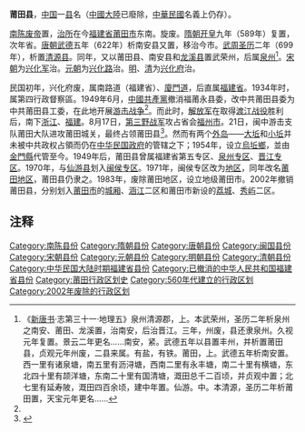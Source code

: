 {{Copy edit|time=2021-03-25T12:43:20+00:00}}
{{expand|time=2011-01-27T16:47:17+00:00}}
'''莆田县'''，[[中国|中国]]一[[县|县]]名（[[中國大陸|中國大陸]]已廢除，[[中華民國|中華民國]]名義上仍存）。

[[陳_(南朝)|南陈]][[陳伯宗|废帝]]置，[[治所|治所]]在今[[福建省|福建省]][[莆田市|莆田市]]东南。旋废。[[隋朝|隋朝]][[开皇|开皇]]九年（589年）复置，次年省。[[唐朝|唐朝]][[武德|武德]]五年（622年）析南安县又置，移治今市。[[武周|武周]][[聖曆|圣历]]二年（699年），析置[[清源县|清源县]]。同年，又以莆田县、南安县和[[龙溪县|龙溪县]]置武荣州，后属[[泉州_(景云)|泉州]]<ref>《[[新唐书|新唐书]]·志第三十一·地理五》泉州清源郡，上。本武荣州，圣历二年析泉州之南安、莆田、龙溪置，治南安，后治晋江。三年，州废，县还隶泉州。久视元年复置。景云二年更名......南安，紧。武德五年以县置丰州，并析置莆田县，贞观元年州废，二县来属。有盐，有铁。莆田，上。武德五年析南安置。西一里有诸泉塘，南五里有沥浔塘，西南二里有永丰塘，南二十里有横塘，东北四十里有颉洋塘，东南二十里有国清塘，溉田总千二百顷，并贞观中置；北七里有延寿陂，溉田四百余顷，建中年置。仙游。中。本清源，圣历二年析莆田置，天宝元年更名......</ref>。[[宋朝|宋朝]]为[[兴化军|兴化军]]治。[[元朝|元朝]]为[[兴化路|兴化路]]治。[[明朝|明]]、[[清朝|清]]为[[兴化府|兴化府]]治。

民国初年，兴化府废，属南路道（福建省）、[[廈門道|廈門道]]，后直属[[福建省_(中華民國)|福建省]]。1934年时，属第四行政督察區。1949年6月，[[中國共產黨|中國共產黨]]撤消福莆永县委，改中共莆田县委为中共莆田县工委，在此地开展[[游击战争|游击战争]]<ref name="a1"/>。而此时，[[中国人民解放军|解放军]]在取得[[渡江战役|渡江战役]]胜利后，南下[[浙江省_(中華民國)|浙江]]、[[福建省_(中華民國)|福建]]。8月17日，[[第三野战军|第三野战军]]攻占省会[[福州市|福州市]]。21日，闽中游击支队莆田大队进攻莆田城关，最终占领莆田县<ref name="a1">{{Cite web |url=http://www.fjsq.gov.cn/showtext.asp?ToBook=3204&index=276 |title=莆田市志（一、中共莆田县委员会） |accessdate=2015-03-14 |author=福建省莆田市地方志编纂委员会编 |date= |work= |publisher=福建省情资料库，来源：莆田市志 |language=Zh-hans |archive-url=https://web.archive.org/web/20150402134855/http://www.fjsq.gov.cn/showtext.asp?ToBook=3204&index=276 |archive-date=2015-04-02 |dead-url=yes }}</ref>。然而有两个[[外岛|外岛]]——[[大坵村_(金門縣)|大坵]]和[[小坵嶼|小坵]]并未被中共政权占領而仍在[[中华民国政府|中华民国政府]]的管辖之下；1954年，设立[[烏坵鄉|烏坵鄉]]，並由[[金門縣|金門縣]]代管至今。1949年后，莆田县曾属福建省第五专区、[[泉州专区|泉州专区]]、[[晋江专区|晋江专区]]。1970年，与[[仙游县|仙游县]]划入[[闽侯专区|闽侯专区]]。1971年，闽侯专区改为[[闽侯地区|地区]]，同年改名[[莆田地区|莆田地区]]，莆田县仍隶之。1983年，废除莆田地区，设立地级莆田市。2002年撤销莆田县，分别划入[[莆田市|莆田市]]的[[城厢区|城厢]]、[[涵江区|涵江]]二区和莆田市新设的[[荔城区|荔城]]、[[秀屿区|秀屿]]二区。

== 注释 ==

{{Reflist|2}}
{{中華民國福建省行政區劃}}
{{DEFAULTSORT:P}}
[[Category:南陈县份|Category:南陈县份]]
[[Category:隋朝县份|Category:隋朝县份]]
[[Category:唐朝县份|Category:唐朝县份]]
[[Category:闽国县份|Category:闽国县份]]
[[Category:宋朝县份|Category:宋朝县份]]
[[Category:元朝县份|Category:元朝县份]]
[[Category:明朝县份|Category:明朝县份]]
[[Category:清朝县份|Category:清朝县份]]
[[Category:中华民国大陆时期福建省县份|Category:中华民国大陆时期福建省县份]]
[[Category:已撤消的中华人民共和国福建省县份|Category:已撤消的中华人民共和国福建省县份]]
[[Category:莆田行政区划史|Category:莆田行政区划史]]
[[Category:560年代建立的行政区划|Category:560年代建立的行政区划]]
[[Category:2002年废除的行政区划|Category:2002年废除的行政区划]]